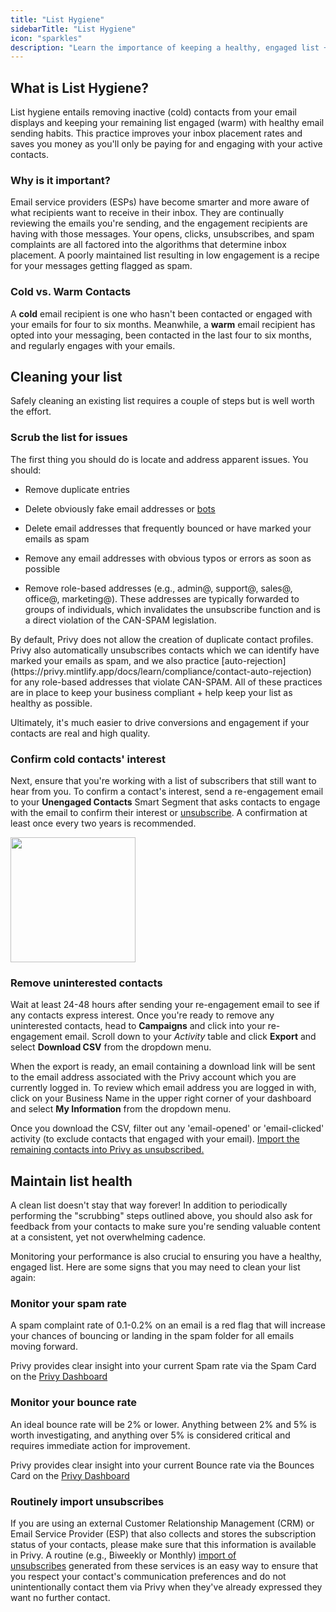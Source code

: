 ```yaml
---
title: "List Hygiene"
sidebarTitle: "List Hygiene"
icon: "sparkles"
description: "Learn the importance of keeping a healthy, engaged list + how to practice list hygiene in Privy."
---
```


## What is List Hygiene?

List hygiene entails removing inactive (cold) contacts from your email displays and keeping your remaining list engaged (warm) with healthy email sending habits. This practice improves your inbox placement rates and saves you money as you'll only be paying for and engaging with your active contacts.

### Why is it important?

Email service providers (ESPs) have become smarter and more aware of what recipients want to receive in their inbox. They are continually reviewing the emails you're sending, and the engagement recipients are having with those messages. Your opens, clicks, unsubscribes, and spam complaints are all factored into the algorithms that determine inbox placement. A poorly maintained list resulting in low engagement is a recipe for your messages getting flagged as spam.

### Cold vs. Warm Contacts

A **cold** email recipient is one who hasn't been contacted or engaged with your emails for four to six months. Meanwhile, a **warm** email recipient has opted into your messaging, been contacted in the last four to six months, and regularly engages with your emails.

## Cleaning your list

Safely cleaning an existing list requires a couple of steps but is well worth the effort.

### Scrub the list for issues

The first thing you should do is locate and address apparent issues. You should:

* Remove duplicate entries

* Delete obviously fake email addresses or [bots](https://privy.mintlify.app/docs/learn/contact-management/remove-bots)

* Delete email addresses that frequently bounced or have marked your emails as spam

* Remove any email addresses with obvious typos or errors as soon as possible

* Remove role-based addresses (e.g., admin@, support@, sales@, office@, marketing@). These addresses are typically forwarded to groups of individuals, which invalidates the unsubscribe function and is a direct violation of the CAN-SPAM legislation.

<Info>
  By default, Privy does not allow the creation of duplicate contact profiles. Privy also automatically unsubscribes contacts which we can identify have marked your emails as spam, and we also practice [auto-rejection](https://privy.mintlify.app/docs/learn/compliance/contact-auto-rejection) for any role-based addresses that violate CAN-SPAM. All of these practices are in place to keep your business compliant + help keep your list as healthy as possible.
</Info>

Ultimately, it's much easier to drive conversions and engagement if your contacts are real and high quality.

### Confirm cold contacts' interest

Next, ensure that you're working with a list of subscribers that still want to hear from you. To confirm a contact's interest, send a re-engagement email to your **Unengaged Contacts** Smart Segment that asks contacts to engage with the email to confirm their interest or [unsubscribe](https://privy.helpscoutdocs.com/article/160-how-to-style-the-unsubscribe-link). A confirmation at least once every two years is recommended.

<img height="200" src="/images/contact-management/re-engagement-email.png" />

### Remove uninterested contacts

Wait at least 24-48 hours after sending your re-engagement email to see if any contacts express interest. Once you're ready to remove any uninterested contacts, head to **Campaigns** and click into your re-engagement email. Scroll down to your *Activity* table and click **Export** and select **Download CSV** from the dropdown menu.



When the export is ready, an email containing a download link will be sent to the email address associated with the Privy account which you are currently logged in. To review which email address you are logged in with, click on your Business Name in the upper right corner of your dashboard and select **My Information** from the dropdown menu.

Once you download the CSV, filter out any 'email-opened' or 'email-clicked' activity (to exclude contacts that engaged with your email). [Import the remaining contacts into Privy as unsubscribed.](https://privy.mintlify.app/docs/learn/contact-management/unsubscribe-contacts#bulk-unsubscribe)

## Maintain list health

A clean list doesn't stay that way forever! In addition to periodically performing the "scrubbing" steps outlined above, you should also ask for feedback from your contacts to make sure you're sending valuable content at a consistent, yet not overwhelming cadence.&#x20;

Monitoring your performance is also crucial to ensuring you have a healthy, engaged list. Here are some signs that you may need to clean your list again:

### Monitor your spam rate

A spam complaint rate of 0.1-0.2% on an email is a red flag that will increase your chances of bouncing or landing in the spam folder for all emails moving forward.

Privy provides clear insight into your current Spam rate via the Spam Card on the [Privy Dashboard](https://dashboard.privy.com/)

### Monitor your bounce rate

An ideal bounce rate will be 2% or lower. Anything between 2% and 5% is worth investigating, and anything over 5% is considered critical and requires immediate action for improvement.

Privy provides clear insight into your current Bounce rate via the Bounces Card on the [Privy Dashboard](https://dashboard.privy.com/)



### Routinely import unsubscribes

If you are using an external Customer Relationship Management (CRM) or Email Service Provider (ESP) that also collects and stores the subscription status of your contacts, please make sure that this information is available in Privy. A routine (e.g., Biweekly or Monthly) [import of unsubscribes](https://privy.mintlify.app/docs/learn/contact-management/unsubscribe-contacts#bulk-unsubscribe) generated from these services is an easy way to ensure that you respect your contact's communication preferences and do not unintentionally contact them via Privy when they've already expressed they want no further contact.
